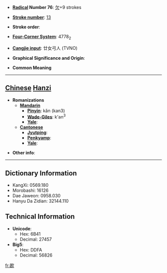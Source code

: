 * '''[[Wiktionary:Chinese radical index| Radical]] Number 76''': [[Wiktionary:Chinese radical index 欠|欠]]+9 strokes

* '''[[Wiktionary:Chinese total strokes index|Stroke number]]''': [[Wiktionary:Chinese total strokes index 13|13]]

* '''Stroke order''': 

* '''[[Wiktionary:Chinese four corner index|Four-Corner System]]''': 4778<sub>2</sub>

* '''[[Wiktionary:Chinese Cangjie index|Cangjie input]]''': 廿女弓人 (TVNO)

* '''Graphical Significance and Origin''': 

* '''Common Meaning'''

----

== [[Chinese]] [[Hanzi]] ==

* '''Romanizations'''
** '''[[Mandarin]]'''
*** '''[[Pinyin]]''': kǎn (kan3)
*** '''[[Wade-Giles]]''': k'an<sup>3</sup>
*** '''[[Yale]]''': 
** '''[[Cantonese]]'''
*** '''[[Jyutping]]''':
*** '''[[Penkyamp]]''': 
*** '''[[Yale]]''': 

* '''Other info''': 

----

== Dictionary Information ==

* KangXi: 0569.180
* Morobashi: 16126
* Dae Jaweon: 0958.030
* Hanyu Da Zidian: 32144.110

== Technical Information ==

* '''Unicode''':
** Hex: 6B41
** Decimal: 27457
* '''Big5''':
** Hex: DDFA
** Decimal: 56826

[[fr:歁]]